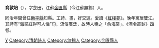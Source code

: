 '''俞敦培'''（{{bd|?||?||}}），字芝田，江蘇[[金匱縣|金匱縣]]（今江蘇無錫）人。

同治年間曾任[[樂平縣|樂平縣]]知縣。工詩、畫，好交遊。愛讀《[[紅樓夢|紅樓夢]]》。晚年寓居雙江。其詩有“海棠紅得可人憐”句，流傳廣泛，故時人稱之「俞海棠」。《酒令叢鈔》四卷。

[[Category:清朝樂平縣知縣|Y]]
[[Category:清朝詩人|Category:清朝詩人]]
[[Category:無錫人|Category:無錫人]]
[[Category:金匱縣人|Category:金匱縣人]]